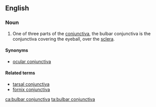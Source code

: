 ==English==
{{wikipedia|conjunctiva}}

===Noun===
{{en-noun|s|bulbar conjunctivae}}

# {{context|anatomy|lang=en}} One of three parts of the [[conjunctiva]], the bulbar conjunctiva is the conjunctiva covering the eyeball, over the [[sclera]].

====Synonyms====
* [[ocular conjunctiva]]

====Related terms====
* [[tarsal conjunctiva]]
* [[fornix conjunctiva]]

[[ca:bulbar conjunctiva]]
[[ta:bulbar conjunctiva]]